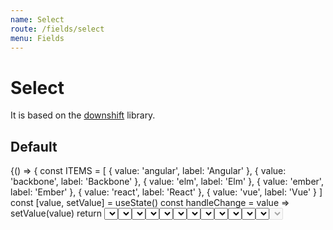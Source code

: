 ```yaml
---
name: Select
route: /fields/select
menu: Fields
---
```




# Select

It is based on the [downshift](https://github.com/downshift-js/downshift) library.

## Default

<Playground>
  {() => {
    const ITEMS = [
      { value: 'angular', label: 'Angular' },
      { value: 'backbone', label: 'Backbone' },
      { value: 'elm', label: 'Elm' },
      { value: 'ember', label: 'Ember' },
      { value: 'react', label: 'React' },
      { value: 'vue', label: 'Vue' }
    ]
    const [value, setValue] = useState()
    const handleChange = value => setValue(value)
    return <Select options={ITEMS} name="default" onChange={handleChange} value={value} />
  }}
</Playground>

## Multiple values

Just add the `isMultiple` prop. Note: to be able to choose multiple values you must pass an array for the `value`.

<Playground>
  {() => {
    const ITEMS = [
      { value: 'angular', label: 'Angular' },
      { value: 'backbone', label: 'Backbone' },
      { value: 'elm', label: 'Elm' },
      { value: 'ember', label: 'Ember' },
      { value: 'react', label: 'React' },
      { value: 'vue', label: 'Vue' }
    ]
    // you can pass either the label, the value or the entire object
    const [value, setValue] = useState(['React', 'ember', ITEMS[2]])
    return (
      <Select isMultiple options={ITEMS} name="multiple" onChange={console.debug} value={value} />
    )
  }}
</Playground>

## Searchable

To be able to filter (i.e. search) the results, add the `isSearchable` prop.

<Playground>
  {() => {
    const ITEMS = [
      { value: 'angular', label: 'Angular' },
      { value: 'backbone', label: 'Backbone' },
      { value: 'elm', label: 'Elm' },
      { value: 'ember', label: 'Ember' },
      { value: 'react', label: 'React' },
      { value: 'vue', label: 'Vue' }
    ]
    const [value, setValue] = useState(ITEMS[2])
    const handleChange = value => setValue(value)
    return (
      <Select
        isSearchable
        options={ITEMS}
        name="searchable"
        onChange={handleChange}
        value={value}
      />
    )
  }}
</Playground>

## Required

You can normally clear the selected value of a `Select` but if it has a `required` prop we'll prevent the ability to remove a chosen option.

<Playground>
  {() => {
    const ITEMS = []
    const [value, setValue] = useState(ITEMS[2])
    const handleChange = value => setValue(value)
    return <Select required options={ITEMS} name="required" onChange={handleChange} value={value} />
  }}
</Playground>

## Add an icon

You can normally clear the selected value of a `Select` but if it has a `required` prop we'll prevent the ability to remove a chosen option.

<Playground>
  {() => {
    const ITEMS = [
      { value: 'angular', label: 'Angular' },
      { value: 'backbone', label: 'Backbone' },
      { value: 'elm', label: 'Elm' },
      { value: 'ember', label: 'Ember' },
      { value: 'react', label: 'React' },
      { value: 'vue', label: 'Vue' }
    ]
    const [value, setValue] = useState()
    const handleChange = value => setValue(value)
    return (
      <Select
        icon={<Icon name="add" color="nude.500" />}
        name="icon"
        onChange={handleChange}
        options={ITEMS}
        value={value}
      />
    )
  }}
</Playground>

## Formatting options

Passing a `renderItem` function allows you to format the options in the list.

Note: if you use `renderItem` with `isSearchable` or `isCreatable` the selected item will _not_ be formatted

Note: if you want to format the options _and_ the placeholder, create a dummy value as the first of your options with an empty string as the value (see code below).

<Playground>
  {() => {
    const ITEMS = [
      { value: '', label: 'Choose a social network…' },
      { value: 'behance', label: 'Behance' },
      { value: 'dribbble', label: 'Dribbble' },
      { value: 'facebook', label: 'Facebook' },
      { value: 'github', label: 'Github' },
      { value: 'instagram', label: 'Instagram' },
      { value: 'linkedin', label: 'Linkedin' },
      { value: 'stackoverflow', label: 'Stack Overflow' },
      { value: 'twitter', label: 'Twitter' },
      { value: 'xing', label: 'Xing' },
      { value: 'youtube', label: 'Youtube' }
    ]
    const [value, setValue] = useState()
    const handleChange = value => setValue(value)
    return (
      <Select
        name="rich"
        onChange={handleChange}
        options={ITEMS}
        renderItem={option => (
          <div style={{ display: 'flex', alignItems: 'center' }}>
            <Icon name={option.value || 'link'} mr="xs" /> <span>{option.label}</span>
          </div>
        )}
        value={value}
      />
    )
  }}
</Playground>

Passing a `renderMultiple` function allows you to format the selected items below the select.

<Playground>
  {() => {
    const ITEMS = [
      { value: 'behance', label: 'Behance' },
      { value: 'dribbble', label: 'Dribbble' },
      { value: 'facebook', label: 'Facebook' },
      { value: 'github', label: 'Github' },
      { value: 'instagram', label: 'Instagram' },
      { value: 'linkedin', label: 'Linkedin' },
      { value: 'stackoverflow', label: 'Stack Overflow' },
      { value: 'twitter', label: 'Twitter' },
      { value: 'xing', label: 'Xing' },
      { value: 'youtube', label: 'Youtube' }
    ]
    const [value, setValue] = useState(['facebook', 'linkedin'])
    const handleChange = value => setValue(value)
    return (
      <Select
        isMultiple
        name="rich"
        onChange={handleChange}
        options={ITEMS}
        renderMultiple={(selected, handleRemove) => {
          console.debug('--', selected)
          return selected.map(option => (
            <Tag variant="primary" onRemove={() => handleRemove(option.value)} mr="sm" mt="sm">
              <Icon name={option.value} mr="sm" />
              <Text as="body2">{option.label}</Text>
            </Tag>
          ))
        }}
        value={value}
      />
    )
  }}
</Playground>

## Creatable

You can _add_ items by passing the `isCreatable` prop. The returned item will be of the shape:

`{ value: 'name-to-be-kebab-cased', label: 'Name to be kebab-cased' }`

<Playground>
  {() => {
    const ITEMS = [
      { value: 'angular', label: 'Angular' },
      { value: 'backbone', label: 'Backbone' },
      { value: 'elm', label: 'Elm' },
      { value: 'ember', label: 'Ember' },
      { value: 'react', label: 'React' },
      { value: 'vue', label: 'Vue' }
    ]
    return <Select isCreatable options={ITEMS} name="creatable" onChange={console.debug} />
  }}
</Playground>

## Combining props

You can pass any combination of the props above. For example below, we have a `Select` that allows you to search the options, choose multiple options, and create new options.

<Playground>
  {() => {
    const ITEMS = [
      { value: 'angular', label: 'Angular' },
      { value: 'backbone', label: 'Backbone' },
      { value: 'elm', label: 'Elm' },
      { value: 'ember', label: 'Ember' },
      { value: 'react', label: 'React' },
      { value: 'vue', label: 'Vue' }
    ]
    const [value, setValue] = useState(['ember', 'vue'])
    const handleChange = value => setValue(value)
    return (
      <Select
        icon={<Icon name="add" color="nude.500" />}
        isCreatable
        isMultiple
        isSearchable
        options={ITEMS}
        name="combined"
        onChange={handleChange}
        value={value}
      />
    )
  }}
</Playground>

## Sizes

Use size property with `sm` `md` or `lg`(default).

<Playground>
  {() => {
    const ITEMS = [
      { value: 'angular', label: 'Angular' },
      { value: 'backbone', label: 'Backbone' },
      { value: 'elm', label: 'Elm' },
      { value: 'ember', label: 'Ember' },
      { value: 'react', label: 'React' },
      { value: 'vue', label: 'Vue' }
    ]
    const [values, setValues] = useState({ small: 'elm', medium: 'backbone', large: 'angular' })
    const handleChange = (value, e) => setValues({ ...values, [e.target.name]: value })
    return (
      <>
        <Select
          options={ITEMS}
          name="small"
          onChange={handleChange}
          size="sm"
          value={values.small}
        />
        <Select
          options={ITEMS}
          name="medium"
          onChange={handleChange}
          size="md"
          value={values.medium}
        />
        <Select
          options={ITEMS}
          name="large"
          onChange={handleChange}
          size="lg"
          value={values.large}
        />
      </>
    )
  }}
</Playground>

## Disabled

<Playground>
  {() => {
    const ITEMS = [
      { value: 'angular', label: 'Angular' },
      { value: 'backbone', label: 'Backbone' },
      { value: 'elm', label: 'Elm' },
      { value: 'ember', label: 'Ember' },
      { value: 'react', label: 'React' },
      { value: 'vue', label: 'Vue' }
    ]
    const [value, setValue] = useState(ITEMS[2])
    const handleChange = value => setValue(value)
    return <Select disabled options={ITEMS} name="disabled" onChange={handleChange} value="ember" />
  }}
</Playground>

## Properties

<Props of={Select} />

